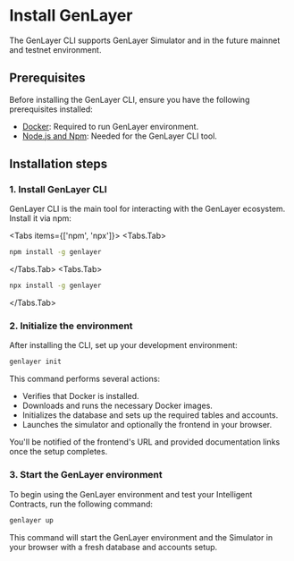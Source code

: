 # Install GenLayer

The GenLayer CLI supports GenLayer Simulator and in the future mainnet and testnet environment.

## Prerequisites
Before installing the GenLayer CLI, ensure you have the following prerequisites installed:

- [Docker](https://docs.docker.com/engine/install/): Required to run GenLayer environment.
- [Node.js and Npm](https://docs.npmjs.com/downloading-and-installing-node-js-and-npm/): Needed for the GenLayer CLI tool.

## Installation steps

### 1. Install GenLayer CLI

GenLayer CLI is the main tool for interacting with the GenLayer ecosystem. Install it via npm:


<Tabs items={['npm', 'npx']}>
 <Tabs.Tab>
```bash
npm install -g genlayer
```
</Tabs.Tab>
 <Tabs.Tab>
```bash
npx install -g genlayer
```
</Tabs.Tab>
</Tabs>

### 2. Initialize the environment

After installing the CLI, set up your development environment:

```bash
genlayer init
```

This command performs several actions:
- Verifies that Docker is installed.
- Downloads and runs the necessary Docker images.
- Initializes the database and sets up the required tables and accounts.
- Launches the simulator and optionally the frontend in your browser.

You'll be notified of the frontend's URL and provided documentation links once the setup completes.

### 3. Start the GenLayer environment

To begin using the GenLayer environment and test your Intelligent Contracts, run the following command:

```bash
genlayer up
```

This command will start the GenLayer environment and the Simulator in your browser with a fresh database and accounts setup.

